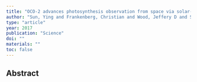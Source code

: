 ```yaml
---
title: "OCO-2 advances photosynthesis observation from space via solar-induced chlorophyll fluorescence"
author: "Sun, Ying and Frankenberg, Christian and Wood, Jeffery D and Schimel, DS and Jung, Martin and Guanter, Luis and Drewry, DT and Verma, Manish and Porcar-Castell, Albert and Griffis, Timothy J and others"
type: "article"
year: 2017
publication: "Science"
doi: ""
materials: ""
toc: false
---
```


## Abstract


